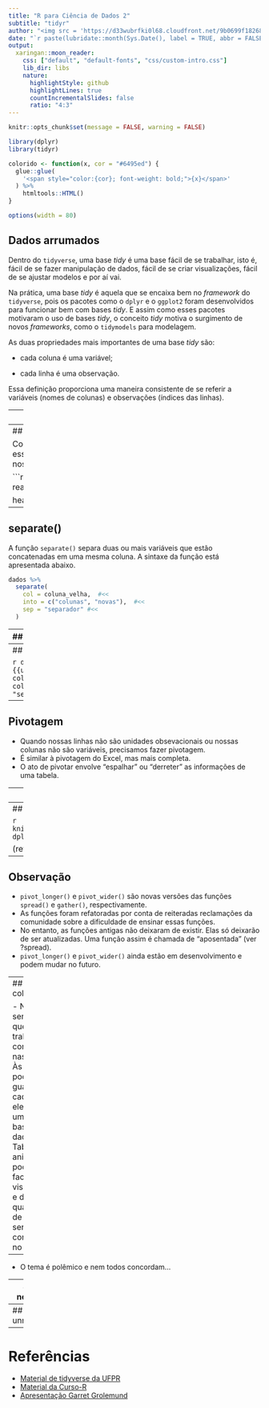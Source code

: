 ```yaml
---
title: "R para Ciência de Dados 2"
subtitle: "tidyr"
author: "<img src = 'https://d33wubrfki0l68.cloudfront.net/9b0699f18268059bdd2e5c21538a29eade7cbd2b/67e5c/img/logo/cursor1-5.png' width = '30%'>"
date: "`r paste(lubridate::month(Sys.Date(), label = TRUE, abbr = FALSE, locale = 'pt_BR.UTF-8'), 'de', lubridate::year(Sys.Date()))`"
output:
  xaringan::moon_reader:
    css: ["default", "default-fonts", "css/custom-intro.css"]
    lib_dir: libs
    nature:
      highlightStyle: github
      highlightLines: true
      countIncrementalSlides: false
      ratio: "4:3"
---
```


```r
knitr::opts_chunk$set(message = FALSE, warning = FALSE)

library(dplyr)
library(tidyr)

colorido <- function(x, cor = "#6495ed") {
  glue::glue(
    '<span style="color:{cor}; font-weight: bold;">{x}</span>'
  ) %>% 
    htmltools::HTML()
}

options(width = 80)
```

## Dados arrumados

Dentro do `tidyverse`, uma base *tidy* é uma base fácil de se trabalhar, isto é, fácil de se fazer manipulação de dados, fácil de se criar visualizações, fácil de se ajustar modelos e por aí vai.

Na prática, uma base *tidy* é aquela que se encaixa bem no *framework* do `tidyverse`, pois os pacotes como o `dplyr` e o `ggplot2` foram desenvolvidos para funcionar bem com bases *tidy*. E assim como esses pacotes motivaram o uso de bases *tidy*, o conceito *tidy* motiva o surgimento de novos *frameworks*, como o `tidymodels` para modelagem.

As duas propriedades mais importantes de uma base *tidy* são:

- cada coluna é uma variável;

- cada linha é uma observação.

Essa definição proporciona uma maneira consistente de se referir a variáveis (nomes de colunas) e observações (índices das linhas).

---
## O pacote {tidyr}

O pacote `{tidyr}` possui funções que nos ajudam a deixar uma base bagunçada em uma base *tidy*. Ou então, nos ajudam a bagunçar um pouquinho a nossa base quando isso nos ajudar a produzir o resultados que queremos.

Vamos ver aqui algumas de suas principais funções:

- `separate()` e `unite()`: para separar variáveis concatenadas em uma única coluna ou uni-las.

- `pivot_wider()` e `pivot_longer()`: para pirvotar a base.

- `nest()` e `unnest()`: para criar *list columns*.

---
## Motivação

Como motivação para utilizar esssas funções, vamos utilizar a nossa boa e velha base `imdb`.

```r
imdb <- readr::read_rds("../data/imdb.rds")

head(imdb)
```


---
## separate()

A função `separate()` separa duas ou mais variáveis que estão concatenadas em uma mesma coluna. A sintaxe da função está apresentada abaixo.

```r
dados %>% 
  separate( 
    col = coluna_velha,  #<<
    into = c("colunas", "novas"),  #<<
    sep = "separador" #<<
  )
```

---
## 




---
## unite()

```r
dados %>% 
  {{unite(coluna_nova, colunas, para, colar, sep = "separador")}}
```




---
## Pivotagem

- Quando nossas linhas não são unidades obsevacionais ou nossas colunas não são variáveis, precisamos fazer pivotagem.
- É similar à pivotagem do Excel, mas mais completa.
- O ato de pivotar envolve "espalhar" ou "derreter" as informações de uma tabela.


---
## pivot_wider()

```r
knitr::include_graphics("img/03-dplyr-plus/wider.png")
```

(retirado do livro [r4ds](https://r4ds.had.co.nz))

---
## pivot_longer()

```r
knitr::include_graphics("img/03-dplyr-plus/longer.png")
```

(retirado do livro [r4ds](https://r4ds.had.co.nz))

---
## Observação

- `pivot_longer()` e `pivot_wider()` são novas versões das funções `spread()` e `gather()`, respectivamente.
- As funções foram refatoradas por conta de reiteradas reclamações da comunidade sobre a dificuldade de ensinar essas funções.
- No entanto, as funções antigas não deixaram de existir. Elas só deixarão de ser atualizadas. Uma função assim é chamada de "aposentada" (ver ?spread).
- `pivot_longer()` e `pivot_wider()` ainda estão em desenvolvimento e podem mudar no futuro.

---
## List columns

- Nem sempre queremos trabalhar com valores nas células
- Às vezes, pode ser útil guardar, em cada elemento, uma outra base de dados.
- Tabelas aninhadas podem facilitar visualização e diminuem a quantidade de tabelas a serem consideradas no estudo.

--

- O tema é polêmico e nem todos concordam...

---
## nest()


---
## unnest()


---
# Referências

- [Material de tidyverse da UFPR](http://www.leg.ufpr.br/~walmes/ensino/dsbd-linprog/slides/02-r-tidyverse.html#1)
- [Material da Curso-R](https://www.curso-r.com/material/)
- [Apresentação Garret Grolemund](https://github.com/rstudio/webinars/blob/master/05-Data-Wrangling-with-R-and-RStudio/wrangling-webinar.pdf)
